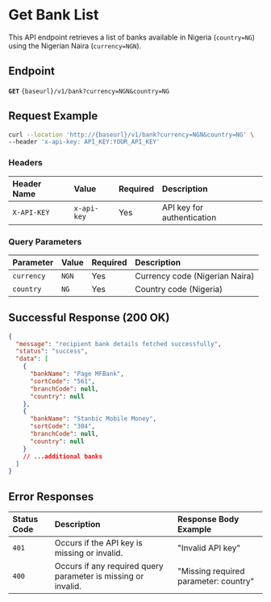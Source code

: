 # Get Bank List 

This API endpoint retrieves a list of banks available in Nigeria (`country=NG`) using the Nigerian Naira (`currency=NGN`).

## Endpoint

**`GET`** `{baseurl}/v1/bank?currency=NGN&country=NG`


## Request Example

``` sh copy
curl --location 'http://{baseurl}/v1/bank?currency=NGN&country=NG' \
--header 'x-api-key: API_KEY:YOUR_API_KEY'
```

### Headers

| Header Name   | Value           | Required | Description                         |
| :------------ | :-------------- | :------- | :---------------------------------- |
| `X-API-KEY`    | `x-api-key`  | Yes      | API key for authentication          |

### Query Parameters

| Parameter | Value | Required | Description                            |
| :-------- | :---- | :------- | :------------------------------------- |
| `currency` | `NGN` | Yes      | Currency code (Nigerian Naira)         |
| `country`  | `NG`  | Yes      | Country code (Nigeria)                 |



## Successful Response (200 OK)



```json
{
  "message": "recipient bank details fetched successfully",
  "status": "success",
  "data": [
    {
      "bankName": "Page MFBank",
      "sortCode": "561",
      "branchCode": null,
      "country": null
    },
    {
      "bankName": "Stanbic Mobile Money",
      "sortCode": "304",
      "branchCode": null,
      "country": null
    }
    // ...additional banks
  ]
}
```
## Error Responses

| Status Code | Description                                     | Response Body Example          |
| :---------- | :---------------------------------------------- | :----------------------------- |
| `401`       | Occurs if the API key is missing or invalid.    | "Invalid API key"              |
| `400`       | Occurs if any required query parameter is missing or invalid. | "Missing required parameter: country" |








